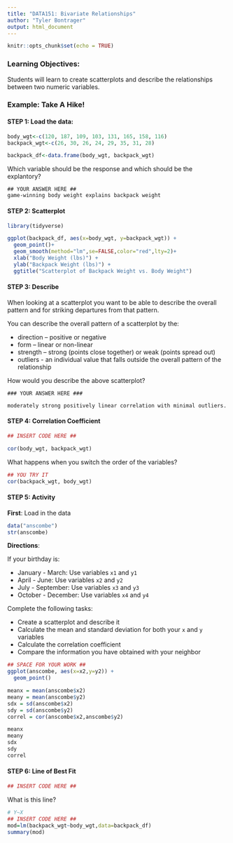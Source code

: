 ```yaml
---
title: "DATA151: Bivariate Relationships"
author: "Tyler Bontrager"
output: html_document
---
```


```r
knitr::opts_chunk$set(echo = TRUE)
```

### Learning Objectives: 

Students will learn to create scatterplots and describe the relationships between two numeric variables. 

### Example: Take A Hike!

#### STEP 1: Load the data: 

```r
body_wgt<-c(120, 187, 109, 103, 131, 165, 158, 116)
backpack_wgt<-c(26, 30, 26, 24, 29, 35, 31, 28)

backpack_df<-data.frame(body_wgt, backpack_wgt)
```

Which variable should be the response and which should be the explantory? 

```{}
## YOUR ANSWER HERE ##
game-winning body weight explains backpack weight
```

#### STEP 2: Scatterplot

```r
library(tidyverse)

ggplot(backpack_df, aes(x=body_wgt, y=backpack_wgt)) +
  geom_point()+
  geom_smooth(method="lm",se=FALSE,color="red",lty=2)+
  xlab("Body Weight (lbs)") +
  ylab("Backpack Weight (lbs)") +
  ggtitle("Scatterplot of Backpack Weight vs. Body Weight")
```

#### STEP 3: Describe

When looking at a scatterplot you want to be able to describe the overall pattern and for striking departures from that pattern.

You can describe the overall pattern of a scatterplot by the:

* direction – positive or negative
* form – linear or non-linear
* strength – strong (points close together) or weak (points spread out)
* outliers - an individual value that falls outside the overall pattern of the relationship

How would you describe the above scatterplot? 
```{}
### YOUR ANSWER HERE ###

moderately strong positively linear correlation with minimal outliers.
```

#### STEP 4: Correlation Coefficient

```r
## INSERT CODE HERE ##

cor(body_wgt, backpack_wgt)
```

What happens when you switch the order of the variables?

```r
## YOU TRY IT
cor(backpack_wgt, body_wgt)
```

#### STEP 5: Activity

**First**: Load in the data

```r
data("anscombe")
str(anscombe)
```

**Directions**: 

If your birthday is: 

* January - March: Use variables `x1` and `y1`
* April - June: Use variables `x2` and `y2`
* July - September: Use variables `x3` and `y3`
* October - December: Use variables `x4` and `y4`

Complete the following tasks: 

* Create a scatterplot and describe it
* Calculate the mean and standard deviation for both your `x` and `y` variables
* Calculate the correlation coefficient
* Compare the information you have obtained with your neighbor

```r
## SPACE FOR YOUR WORK ##
ggplot(anscombe, aes(x=x2,y=y2)) + 
  geom_point()

meanx = mean(anscombe$x2)
meany = mean(anscombe$y2)
sdx = sd(anscombe$x2)
sdy = sd(anscombe$y2)
correl = cor(anscombe$x2,anscombe$y2)

meanx
meany
sdx
sdy
correl

```


#### STEP 6: Line of Best Fit

```r
## INSERT CODE HERE ##
```

What is this line? 

```r
# Y~X
## INSERT CODE HERE ##
mod=lm(backpack_wgt~body_wgt,data=backpack_df)
summary(mod)
```
